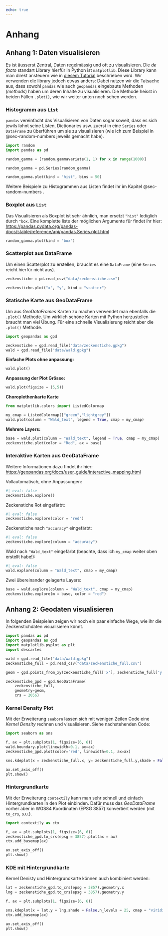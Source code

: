```yaml
---
echo: true
---
```


# Anhang

## Anhang 1: Daten visualisieren {#sec-viz}

Es ist äusserst Zentral, Daten regelmässig und oft zu visualisieren. Die *de facto* standart Library hierfür in Python ist `matplotlib`. Diese Library kann man direkt ansteuern wie in [diesem Tutorial](https://matplotlib.org/stable/tutorials/introductory/usage.html) beschrieben wird. Wir verwenden die library jedoch etwas anders: Dabei nutzen wir die Tatsache aus, dass sowohl `pandas` wie auch `geopandas` eingebaute Methoden (*methods*) haben um deren Inhalte zu visualisieren. Die Methode heisst in beiden Fällen `.plot()`, wie wir weiter unten noch sehen werden.

### Histogramm aus `List`

`pandas` vereinfacht das Visualisieren von Daten sogar soweit, dass es sich jewils lohnt seine Listen, Dictionaries usw. zuerst in eine `Series` oder `DataFrame` zu überführen um sie zu visualisieren (wie ich zum Beispiel in @sec-random-numbers jeweils gemacht habe). 

```python
import random
import pandas as pd

random_gamma = [random.gammavariate(1, 1) for x in range(1000)]

random_gamma = pd.Series(random_gamma)

random_gamma.plot(kind = "hist", bins = 50)
```

Weitere Beispiele zu Histogrammen aus Listen findet ihr im Kapitel @sec-random-numbers .

### Boxplot aus `List`

Das Visualisieren als Boxplot ist sehr ähnlich, man ersetzt `"hist"` lediglich durch `"box`. Eine komplette liste der möglichen Argumente für findet ihr hier: <https://pandas.pydata.org/pandas-docs/stable/reference/api/pandas.Series.plot.html>

```python
random_gamma.plot(kind = "box")
```

### Scatterplot aus DataFrame

Um einen Scatterplot zu erstellen, braucht es eine `DataFrame` (eine `Series` reicht hierfür nicht aus).

```python
zeckenstiche = pd.read_csv("data/zeckenstiche.csv")
```

```python
zeckenstiche.plot("x", "y", kind = "scatter")
```

### Statische Karte aus GeoDataFrame

Um aus *GeoDataFrames* Karten zu machen verwendet man ebenfalls die `.plot()` Methode. Um wirklich schöne Karten mit Python herzustellen braucht man viel Übung. Für eine schnelle Visualisierung reicht aber die `.plot()` Methode.

```python
import geopandas as gpd

zeckenstiche = gpd.read_file("data/zeckenstiche.gpkg")
wald = gpd.read_file("data/wald.gpkg")
```

**Einfache Plots ohne anpassung:**

```python
wald.plot()
```

**Anpassung der Plot Grösse:**

```python
wald.plot(figsize = (5,5))
```

**Choroplethenkarte Karte**

```python
from matplotlib.colors import ListedColormap

my_cmap = ListedColormap(["green","lightgrey"])
wald.plot(column = "Wald_text", legend = True, cmap = my_cmap)
```

**Mehrere Layers:**

```python
base = wald.plot(column = "Wald_text", legend = True, cmap = my_cmap)
zeckenstiche.plot(color = "Red", ax = base)
```

### Interaktive Karten aus GeoDataFrame

Weitere Informationen dazu findet ihr hier: <https://geopandas.org/docs/user_guide/interactive_mapping.html>

Vollautomatisch, ohne Anpassungen:

```python
#| eval: false
zeckenstiche.explore()
```

Zeckenstiche Rot eingefärbt:

```python
#| eval: false
zeckenstiche.explore(color = "red")
```

Zeckenstiche nach `"accuracy"` eingefärbt:

```python
#| eval: false
zeckenstiche.explore(column = "accuracy")
```

Wald nach `"Wald_text"` eingefärbt (beachte, dass ich `my_cmap` weiter oben erstellt habe!):

```python
#| eval: false
wald.explore(column = "Wald_text", cmap = my_cmap)
```

Zwei übereinander gelagerte Layers:

```python
base = wald.explore(column = "Wald_text", cmap = my_cmap)
zeckenstiche.explore(m = base, color = "red")
```

## Anhang 2: Geodaten visualisieren {#sec-geoviz}

In folgenden Beispielen zeigen wir noch ein paar einfache Wege, wie ihr die Zeckenstichdaten visualisieren könnt.

```python
import pandas as pd
import geopandas as gpd
import matplotlib.pyplot as plt
import descartes

wald = gpd.read_file("data/wald.gpkg")
zeckenstiche_full = pd.read_csv("data/zeckenstiche_full.csv")

geom = gpd.points_from_xy(zeckenstiche_full['x'], zeckenstiche_full['y'])

zeckenstiche_gpd = gpd.GeoDataFrame(
    zeckenstiche_full,
    geometry=geom,
    crs = 2056)
```

### Kernel Density Plot

Mit der Erweiterung `seaborn` lassen sich mit wenigen Zeilen Code eine *Kernel Density* rechnen und visualisieren. Siehe nachstehenden Code:

```python
import seaborn as sns

f, ax = plt.subplots(1, figsize=(6, 6))
wald.boundary.plot(linewidth=0.1, ax=ax)
zeckenstiche_gpd.plot(color='red', linewidth=0.1, ax=ax)

sns.kdeplot(x = zeckenstiche_full.x, y= zeckenstiche_full.y,shade = False,n_levels = 10, cmap = "viridis", ax = ax)

ax.set_axis_off()
plt.show()
```

### Hintergrundkarte

Mit der Erweiterung `contextily` kann man sehr schnell und einfach Hintergrundkarten in den Plot einbinden. Dafür muss das *GeoDataFrame* vorher aber in WGS84 Koordinaten (EPSG 3857) konvertiert werden (mit `to_crs`, s.u.).

```python

import contextily as ctx

f, ax = plt.subplots(1, figsize=(6, 6))
zeckenstiche_gpd.to_crs(epsg = 3857).plot(ax = ax)
ctx.add_basemap(ax)

ax.set_axis_off()
plt.show()
```

### KDE mit Hintergrundkarte

Kernel Denisty und Hintergrundkarte können auch kombiniert werden:

```python
lat = zeckenstiche_gpd.to_crs(epsg = 3857).geometry.x
lng = zeckenstiche_gpd.to_crs(epsg = 3857).geometry.y

f, ax = plt.subplots(1, figsize=(6, 6))

sns.kdeplot(x = lat,y = lng,shade = False,n_levels = 25, cmap = "viridis", ax = ax)
ctx.add_basemap(ax)

ax.set_axis_off()
plt.show()
```
